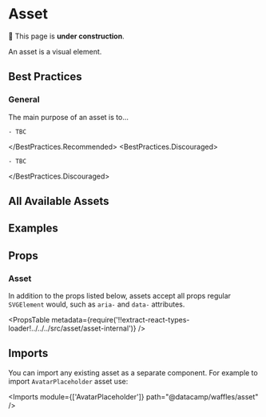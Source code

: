


# Asset

🚧 This page is **under construction**.

An asset is a visual element.

## Best Practices

### General

The main purpose of an asset is to...

<BestPractices>
  <BestPractices.Recommended>

    - TBC

  </BestPractices.Recommended>
  <BestPractices.Discouraged>

    - TBC

  </BestPractices.Discouraged>
</BestPractices>

## All Available Assets

<AllAssetsGrid />

## Examples

<Example title="Basic Usage" path="asset/basic-usage">
  <BasicUsage />
</Example>

## Props

### Asset

In addition to the props listed below, assets accept all props regular `SVGElement` would, such as `aria-` and `data-` attributes.

<PropsTable
  metadata={require('!!extract-react-types-loader!../../../src/asset/asset-internal')}
/>

## Imports

You can import any existing asset as a separate component. For example to import `AvatarPlaceholder` asset use:

<Imports module={['AvatarPlaceholder']} path="@datacamp/waffles/asset" />
